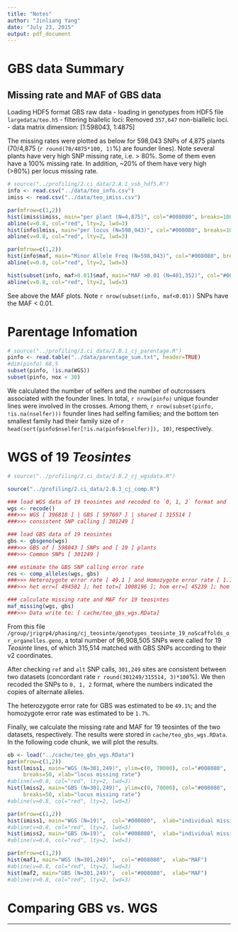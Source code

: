 ```yaml
---
title: "Notes"
author: "Jinliang Yang"
date: "July 23, 2015"
output: pdf_document
---
```


# GBS data Summary

## Missing rate and MAF of GBS data

Loading HDF5 format GBS raw data
 - loading in genotypes from HDF5 file `largedata/teo.h5`
 - filtering biallelic loci: Removed `357,647` non-biallelic loci.
 - data matrix dimension: [1:598043, 1:4875]

The missing rates were plotted as below for 598,043 SNPs of 4,875 plants (70/4,875 (`r round(70/4875*100, 1)`%) are founder lines). Note several plants have very high SNP missing rate, i.e. > 80%. Some of them even have a 100% missing rate. In addition, ~20% of them have very high (>80%) per locus missing rate.

```r
# source("../profiling/2.ci_data/2.A.1_vsb_hdf5.R")
info <- read.csv("../data/teo_info.csv")
imiss <- read.csv("../data/teo_imiss.csv")

par(mfrow=c(1,2))
hist(imiss$imiss, main="per plant (N=4,875)", col="#008080", breaks=100, xlab="missing rate")
abline(v=0.8, col="red", lty=2, lwd=3)
hist(info$lmiss, main="per locus (N=598,043)", col="#008080", breaks=100, xlab="missing rate")
abline(v=0.8, col="red", lty=2, lwd=3)
```


```r
par(mfrow=c(1,2))
hist(info$maf, main="Minor Allele Freq (N=598,043)", col="#008080", breaks=100, xlab="MAF")
abline(v=0.8, col="red", lty=2, lwd=3)

hist(subset(info, maf>0.01)$maf, main="MAF >0.01 (N=401,352)", col="#008080", breaks=100, xlab="MAF")
abline(v=0.8, col="red", lty=2, lwd=3)
```

See above the MAF plots. Note `r nrow(subset(info, maf<0.01))` SNPs have the MAF < 0.01.


# Parentage Infomation

```r
# source("../profiling/2.ci_data/2.B.1_cj_parentage.R")
pinfo <- read.table("../data/parentage_sum.txt", header=TRUE)
#dim(pinfo) 68,5
subset(pinfo, !is.na(WGS))
subset(pinfo, nox < 30)

```

We calculated the number of selfers and the number of outcrossers associated with the founder lines. In total, `r nrow(pinfo)` unique founder lines were involved in the crosses. Among them, `r nrow(subset(pinfo, !is.na(nselfer)))` founder lines had selfing families; and the bottom ten smallest family had their family size of `r head(sort(pinfo$nselfer[!is.na(pinfo$nselfer)]), 10)`, respectively.   


# WGS of 19 _Teosintes_

```r
# source("../profiling/2.ci_data/2.B.2_cj_wgsdata.R")

source("../profiling/2.ci_data/2.B.3_cj_comp.R")

### load WGS data of 19 teosintes and recoded to `0, 1, 2` format and `3` indicates missing.
wgs <- recode()
###>>> WGS [ 396818 ] | GBS [ 597607 ] | shared [ 315514 ]
###>>> consistent SNP calling [ 301249 ]

### load GBS data of 19 teosintes
gbs <- gbsgeno(wgs)
###>>> GBS of [ 598043 ] SNPs and [ 19 ] plants
###>>> Common SNPs [ 301249 ] 

### estimate the GBS SNP calling error rate
res <- comp_alleles(wgs, gbs)
###>>> Heterozygote error rate [ 49.1 ] and Homozygote error rate [ 1.7 ]
###>>> het err=[ 494582 ]; het tot=[ 1008196 ]; hom err=[ 45239 ]; hom err=[ 2714395 ]

### calculate missing rate and MAF for 19 teosintes
maf_missing(wgs, gbs)
###>>> Data write to: [ cache/teo_gbs_wgs.RData]

```


From this file `/group/jrigrp4/phasing/cj_teosinte/genotypes_teosinte_19_noScaffolds_or_organelles.geno`, a total number of 96,908,505 SNPs were called for 19 _Teosinte_ lines, of which 315,514 matched with GBS SNPs according to their v2 coordinates.

After checking `ref` and `alt` SNP calls, `301,249` sites are consistent between two datasets (concordant rate `r round(301249/315514, 3)*100`%). We then recoded the SNPs to `0, 1, 2` format, where the numbers indicated the copies of alternate alleles. 

The heterozygote error rate for GBS was estimated to be `49.1%`; and the homozygote error rate was estimated to be `1.7%`.

Finally, we calculate the missing rate and MAF for 19 teosintes of the two datasets, respectively. The results were stored in `cache/teo_gbs_wgs.RData`. In the following code chunk, we will plot the results.

```r
ob <- load("../cache/teo_gbs_wgs.RData")
par(mfrow=c(1,2)) 
hist(lmiss1, main="WGS (N=301,249)", ylim=c(0, 70000), col="#008080", 
     breaks=50, xlab="locus missing rate")
#abline(v=0.8, col="red", lty=2, lwd=3)
hist(lmiss2, main="GBS (N=301,249)", ylim=c(0, 70000), col="#008080", 
     breaks=50, xlab="locus missing rate")
#abline(v=0.8, col="red", lty=2, lwd=3)

par(mfrow=c(1,2)) 
hist(imiss1, main="WGS (N=19)",  col="#008080",  xlab="individual missing rate")
#abline(v=0.8, col="red", lty=2, lwd=3)
hist(imiss2, main="GBS (N=19)",  col="#008080",  xlab="individual missing rate")
#abline(v=0.8, col="red", lty=2, lwd=3)

par(mfrow=c(1,2)) 
hist(maf1, main="WGS (N=301,249)",  col="#008080",  xlab="MAF")
#abline(v=0.8, col="red", lty=2, lwd=3)
hist(maf2, main="GBS (N=301,249)",  col="#008080",  xlab="MAF")
#abline(v=0.8, col="red", lty=2, lwd=3)

```





# Comparing GBS vs. WGS




----------

